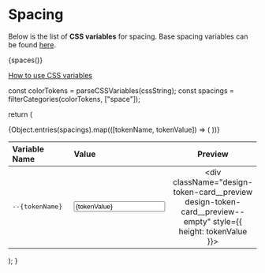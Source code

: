 
<Meta title="Design Tokens/Spacing" />

# Spacing 

Below is the list of **CSS variables** for spacing. Base spacing variables can be found [here](?path=/docs/design-tokens-global--docs#spacing).

{spaces()}

[How to use CSS variables](?path=/docs/design-tokens-global--docs#how-to-use-css-variables)

  const colorTokens = parseCSSVariables(cssString);
  const spacings = filterCategories(colorTokens, ["space"]);

  return (
    <div className="design-token-card">
      <table>
        <thead>
          <tr>
            <th align="left" width="60%">Variable Name</th>
            <th align="left">Value</th>
            <th width="1%">Preview</th>
          </tr>
        </thead>
        <tbody>
          {Object.entries(spacings).map(([tokenName, tokenValue]) => (
            <tr key={tokenName}>
              <td align="left"><pre>--{tokenName}</pre></td>
              <td align="left"><input type="text" readOnly value={tokenValue} /></td>
              <td align="center">
                  <div className="design-token-card__preview design-token-card__preview--empty" style={{ height: tokenValue }}></div>
              </td>
            </tr>
          ))}
        </tbody>
      </table>
    </div>
  );
}